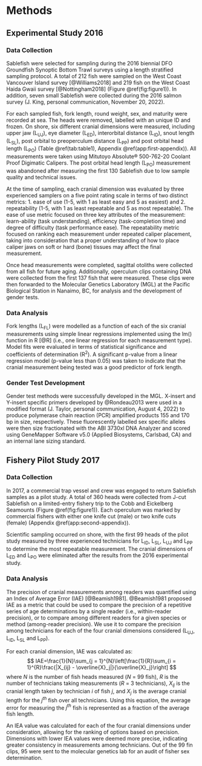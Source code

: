 # Methods

##  Experimental Study 2016

### Data Collection

Sablefish were selected for sampling during the 2016 biennial DFO Groundfish Synoptic Bottom Trawl surveys using a length stratified sampling protocol. A total of 212 fish were sampled on the West Coast Vancouver Island survey [@Williams2018] and 219 fish on the West Coast Haida Gwaii survey [@Nottingham2018] (Figure \@ref(fig:figure1)). In addition, seven small Sablefish were collected during the 2016 salmon survey (J. King, personal communication, November 20, 2022).  

For each sampled fish, fork length, round weight, sex, and maturity were recorded at sea. The heads were removed, labelled with an unique ID and frozen.  On shore, six different cranial dimensions were measured, including upper jaw (L~UJ~), eye diameter (L~ED~), interorbital distance  (L~ID~), snout length (L~SL~), post orbital to preoperculum distance (L~PP~) and post orbital head length (L~PO~) (Table \@ref(tab:table1), Appendix \@ref(app:first-appendix)). All measurements were taken using Mitutoyo Absolute® 500-762-20 Coolant Proof Digimatic Calipers.  The post orbital head length (L~PO~) measurement was abandoned after measuring the first 130 Sablefish due to low sample quality and technical issues. 

At the time of sampling, each cranial dimension was evaluated by three experienced samplers on a five point rating scale in terms of two distinct metrics: 1. ease of use (1-5, with 1 as least easy and 5 as easiest) and 2. repeatability  (1-5, with 1 as least repeatable and 5 as most repeatable). The ease of use metric focused on three key attributes of the measurement: learn-ability (task understanding), efficiency (task-completion time) and degree of difficulty (task performance ease).  The repeatability metric focused on ranking each measurement under repeated caliper placement, taking into consideration that a proper understanding of how to place caliper jaws on soft or hard (bone) tissues may affect the final measurement. 

Once head measurements were completed, sagittal otoliths were collected from all fish for future aging. Additionally, operculum clips containing DNA were collected from the first 137 fish that were measured. These clips were then forwarded to the Molecular Genetics Laboratory (MGL) at the Pacific Biological Station in Nanaimo, BC, for analysis and the development of gender tests.

### Data Analysis

<!--Using the lm() function in R [@R], fork lengths (L~FL~) were estimated by a simple linear regression model, using the six cranial measurements as predictor variables to see how well each could predict fork length.  Model fit was evaluated in terms of statistical significance (p-value less than 0.05) and coefficients of determination (R^2^).-->

<!--KH: I have suggested replacing the above paragraph with the following to be really, really explicit about what we are testing with the linear regressions-->
Fork lengths (L~FL~) were modelled as a function of each of the six cranial measurements using simple linear regressions implemented using the lm() function in R [@R] (i.e., one linear regression for each measurement type). Model fits were evaluated in terms of statistical significance and coefficients of determination (R^2^).  A significant p-value from a linear regression model (p-value less than 0.05) was taken to indicate that the cranial measurement being tested was a good predictor of fork length.

### Gender Test Development

Gender test methods were successfully developed in the MGL. X-insert and Y-insert specific primers developed by @Rondeau2013 were used in a modified format (J. Taylor, personal communication, August 4, 2022) to produce polymerase chain reaction (PCR) amplified products 155 and 170 bp in size, respectively. These fluorescently labelled sex specific alleles were then size fractionated with the ABI 3730xl DNA Analyzer and scored using GeneMapper Software v5.0 (Applied Biosystems, Carlsbad, CA) and an internal lane sizing standard.

## Fishery Pilot Study 2017

### Data Collection

In 2017, a commercial trap vessel and crew was engaged to return Sablefish samples as a pilot study.  A total of 360 heads were collected from J-cut Sablefish on a limited-entry fishery trip to the Cobb and Eickelberg Seamounts (Figure \@ref(fig:figure1)).  Each operculum was marked by commercial fishers with either one knife cut (male) or two knife cuts (female) (Appendix \@ref(app:second-appendix)).  

Scientific sampling occurred on shore, with the first 99 heads of the pilot study measured by three experienced technicians for L~ID~, L~SL~, L~UJ~ and L~PP~ to determine the most repeatable measurement.  The cranial dimensions of L~ED~ and L~PO~ were eliminated after the results from the 2016 experimental study.

### Data Analysis

<!--
Removed by K.Holt on Jan 24 and replaced with the below paragraph

The precision of cranial measurements among readers was quantified using an Index of Average Error (IAE) [@Beamish1981]. @Beamish1981 used IAE as a metric for comparing the precision of age determinations among different readers; however, given that three highly trained technicians were used to conduct the same measurements, we do not look at differences in IAE among technicians. Instead, we compare IAE among the four cranial dimensions considered to identify which one provided the most consistent measurement among readers. In our case, IAE was defined as:
$$
IAE=\frac{1}{N}\sum_{j = 1}^{N}\left[\frac{1}{R}\sum_{i = 1}^{R}\frac{|X_{ij} - X_j|}{X_j}\right]
$$
where N is the number of Sablefish measured for each cranial measurement, R is the number of times each cranial measurement was taken by a technician, $X_{ij}$ is the average cranial length for the jth Sablefish, and $X_{ij}$ is the ith cranial measurement of the jth Sablefish.

-->


The precision of cranial measurements among readers was quantified using an Index of Average Error (IAE) [@Beamish1981]. @Beamish1981 proposed IAE as a metric that could be used to compare the precision of a repetitive series of age determinations by a single reader (i.e., within-reader precision), or to compare among different readers for a given species or method (among-reader precision). We use it to compare the precision among technicians for each of the four cranial dimensions considered (L~UJ~, L~ID~, L~SL~ and L~PP~).

For each cranial dimension, IAE was calculated as:
$$
IAE=\frac{1}{N}\sum_{j = 1}^{N}\left[\frac{1}{R}\sum_{i = 1}^{R}\frac{|X_{ij} - \overline{X}_j|}{\overline{X}_j}\right]
$$
where $N$ is the number of fish heads measured ($N$ = 99 fish), $R$ is the number of technicians taking measurements ($R$ = 3 technicians), $X_{ij}$ is the cranial length taken by technician *i* of fish *j*, and $X_{j}$ is the average cranial length for the $j^{th}$ fish over all technicians. Using this equation, the average error for measuring the $j^{th}$ fish is represented as a fraction of the average fish length.  

An IEA value was calculated for each of the four cranial dimensions under consideration, allowing for the ranking of options based on precision. Dimensions with lower IEA values were deemed more precise, indicating greater consistency in measurements among technicians. 
Out of the 99 fin clips, 95 were sent to the molecular genetics lab for an audit of fisher sex determination.
